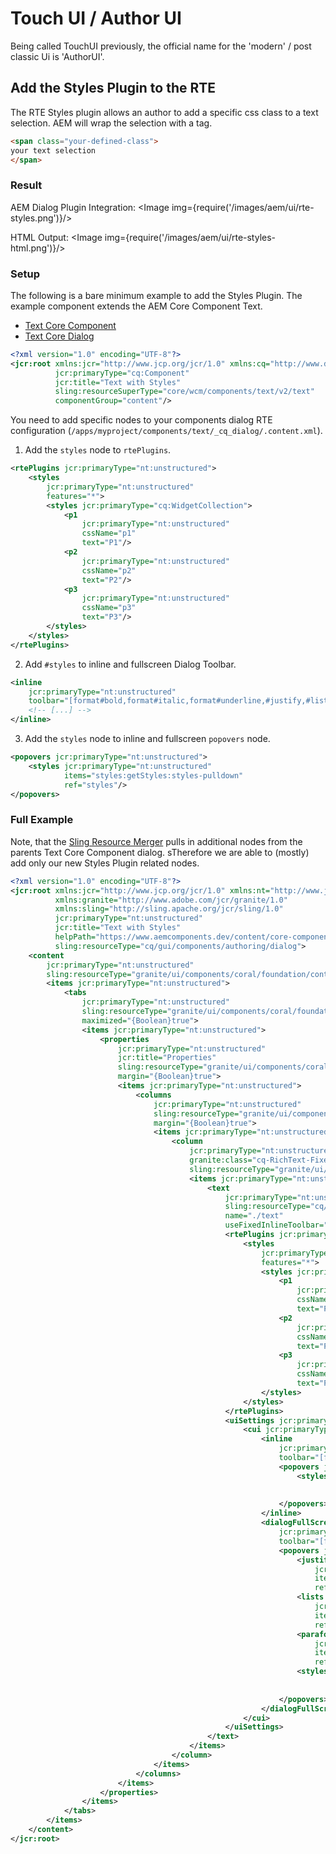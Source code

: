 
# Touch UI / Author UI

<div class="alert alert--info" role="alert">
    Being called TouchUI previously, the official name for the 'modern' / post classic Ui is 'AuthorUI'.️
</div>

## Add the Styles Plugin to the RTE

The RTE Styles plugin allows an author to add a specific css class to a text selection.
AEM will wrap the selection with a tag.

```html
<span class="your-defined-class">
your text selection
</span>
```

### Result

AEM Dialog Plugin Integration:
<Image img={require('/images/aem/ui/rte-styles.png')}/>


HTML Output:
<Image img={require('/images/aem/ui/rte-styles-html.png')}/>

### Setup

The following is a bare minimum example to add the Styles Plugin. The example component extends the AEM Core Component Text.

- [Text Core Component](https://www.aemcomponents.dev/content/core-components-examples/library/page-authoring/text.html)
- [Text Core Dialog](https://github.com/adobe/aem-core-wcm-components/blob/master/content/src/content/jcr_root/apps/core/wcm/components/text/v2/text/_cq_dialog/.content.xml)

```xml title="apps/myproject/components/text/.content.xml"
<?xml version="1.0" encoding="UTF-8"?>
<jcr:root xmlns:jcr="http://www.jcp.org/jcr/1.0" xmlns:cq="http://www.day.com/jcr/cq/1.0" xmlns:sling="http://sling.apache.org/jcr/sling/1.0"
		  jcr:primaryType="cq:Component"
		  jcr:title="Text with Styles"
		  sling:resourceSuperType="core/wcm/components/text/v2/text"
		  componentGroup="content"/>
```

You need to add specific nodes to your components dialog RTE configuration (`/apps/myproject/components/text/_cq_dialog/.content.xml`).

1. Add the `styles` node to `rtePlugins`.

```xml
<rtePlugins jcr:primaryType="nt:unstructured">
	<styles
		jcr:primaryType="nt:unstructured"
		features="*">
		<styles jcr:primaryType="cq:WidgetCollection">
			<p1
				jcr:primaryType="nt:unstructured"
				cssName="p1"
				text="P1"/>
			<p2
				jcr:primaryType="nt:unstructured"
				cssName="p2"
				text="P2"/>
			<p3
				jcr:primaryType="nt:unstructured"
				cssName="p3"
				text="P3"/>
		</styles>
	</styles>
</rtePlugins>
```

2. Add `#styles` to inline and fullscreen Dialog Toolbar.
```xml
<inline
	jcr:primaryType="nt:unstructured"
	toolbar="[format#bold,format#italic,format#underline,#justify,#lists,links#modifylink,links#unlink,#paraformat,#styles]">
    <!-- [...] -->
</inline>
```

3. Add the `styles` node to inline and fullscreen `popovers` node.

```xml
<popovers jcr:primaryType="nt:unstructured">
	<styles jcr:primaryType="nt:unstructured"
			items="styles:getStyles:styles-pulldown"
			ref="styles"/>
</popovers>
```

### Full Example

Note, that the [Sling Resource Merger](https://experienceleague.adobe.com/docs/experience-manager-65/developing/platform/sling-resource-merger.html?lang=en) pulls in additional nodes from the parents Text Core Component dialog.
sTherefore we are able to (mostly) add only our new Styles Plugin related nodes.

```xml
<?xml version="1.0" encoding="UTF-8"?>
<jcr:root xmlns:jcr="http://www.jcp.org/jcr/1.0" xmlns:nt="http://www.jcp.org/jcr/nt/1.0" xmlns:cq="http://www.day.com/jcr/cq/1.0"
		  xmlns:granite="http://www.adobe.com/jcr/granite/1.0"
		  xmlns:sling="http://sling.apache.org/jcr/sling/1.0"
		  jcr:primaryType="nt:unstructured"
		  jcr:title="Text with Styles"
		  helpPath="https://www.aemcomponents.dev/content/core-components-examples/library/page-authoring/text.html"
		  sling:resourceType="cq/gui/components/authoring/dialog">
	<content
		jcr:primaryType="nt:unstructured"
		sling:resourceType="granite/ui/components/coral/foundation/container">
		<items jcr:primaryType="nt:unstructured">
			<tabs
				jcr:primaryType="nt:unstructured"
				sling:resourceType="granite/ui/components/coral/foundation/tabs"
				maximized="{Boolean}true">
				<items jcr:primaryType="nt:unstructured">
					<properties
						jcr:primaryType="nt:unstructured"
						jcr:title="Properties"
						sling:resourceType="granite/ui/components/coral/foundation/container"
						margin="{Boolean}true">
						<items jcr:primaryType="nt:unstructured">
							<columns
								jcr:primaryType="nt:unstructured"
								sling:resourceType="granite/ui/components/coral/foundation/fixedcolumns"
								margin="{Boolean}true">
								<items jcr:primaryType="nt:unstructured">
									<column
										jcr:primaryType="nt:unstructured"
										granite:class="cq-RichText-FixedColumn-column"
										sling:resourceType="granite/ui/components/coral/foundation/container">
										<items jcr:primaryType="nt:unstructured" sling:hideChildren="[id]">
											<text
												jcr:primaryType="nt:unstructured"
												sling:resourceType="cq/gui/components/authoring/dialog/richtext"
												name="./text"
												useFixedInlineToolbar="{Boolean}true">
												<rtePlugins jcr:primaryType="nt:unstructured">
													<styles
														jcr:primaryType="nt:unstructured"
														features="*">
														<styles jcr:primaryType="cq:WidgetCollection">
															<p1
																jcr:primaryType="nt:unstructured"
																cssName="p1"
																text="P1"/>
															<p2
																jcr:primaryType="nt:unstructured"
																cssName="p2"
																text="P2"/>
															<p3
																jcr:primaryType="nt:unstructured"
																cssName="p3"
																text="P3"/>
														</styles>
													</styles>
												</rtePlugins>
												<uiSettings jcr:primaryType="nt:unstructured">
													<cui jcr:primaryType="nt:unstructured">
														<inline
															jcr:primaryType="nt:unstructured"
															toolbar="[format#bold,format#italic,format#underline,#justify,#lists,links#modifylink,links#unlink,#paraformat,#styles]">
															<popovers jcr:primaryType="nt:unstructured">
																<styles jcr:primaryType="nt:unstructured"
																		items="styles:getStyles:styles-pulldown"
																		ref="styles"/>
															</popovers>
														</inline>
														<dialogFullScreen
															jcr:primaryType="nt:unstructured"
															toolbar="[format#bold,format#italic,format#underline,#justify,#lists,links#modifylink,links#unlink,#paraformat,#styles]">
															<popovers jcr:primaryType="nt:unstructured">
																<justify
																	jcr:primaryType="nt:unstructured"
																	items="[justify#justifyleft,justify#justifycenter,justify#justifyright,justify#justifyjustify]"
																	ref="justify"/>
																<lists
																	jcr:primaryType="nt:unstructured"
																	items="[lists#unordered,lists#ordered,lists#outdent,lists#indent]"
																	ref="lists"/>
																<paraformat
																	jcr:primaryType="nt:unstructured"
																	items="paraformat:getFormats:paraformat-pulldown"
																	ref="paraformat"/>
																<styles jcr:primaryType="nt:unstructured"
																		items="styles:getStyles:styles-pulldown"
																		ref="styles"/>
															</popovers>
														</dialogFullScreen>
													</cui>
												</uiSettings>
											</text>
										</items>
									</column>
								</items>
							</columns>
						</items>
					</properties>
				</items>
			</tabs>
		</items>
	</content>
</jcr:root>

```
